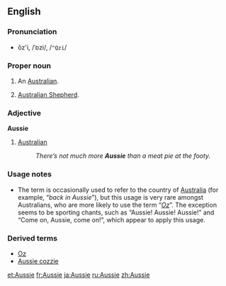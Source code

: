 ==English==

{{wikipedia}}

===Pronunciation===
*ŏz'i, /ˈɒzi/, /<tt>"Qzi</tt>/

===Proper noun===
{{en-noun}}

# {{colloquial}} An [[Australian]].
# {{slang}} [[Australian Shepherd]].

===Adjective===
'''Aussie'''

# [[Australian]]
#: ''There’s not much more '''Aussie''' than a meat pie at the footy.''

===Usage notes===
*The term is occasionally used to refer to the country of [[Australia]] (for example, “''back in Aussie''”), but this usage is very rare amongst Australians, who are more likely to use the term “''[[Oz]]''”. The exception seems to be sporting chants, such as “Aussie! Aussie! Aussie!” and “Come on, Aussie, come on!”, which appear to apply this usage.

===Derived terms===
*[[Oz]]
*[[Aussie cozzie]]

[[et:Aussie]]
[[fr:Aussie]]
[[ja:Aussie]]
[[ru:Aussie]]
[[zh:Aussie]]